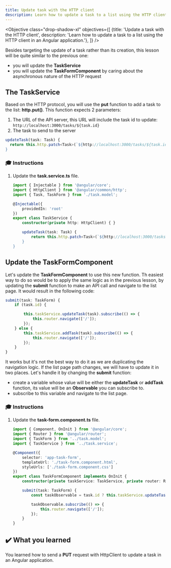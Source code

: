 ```yaml
---
title: Update task with the HTTP client
description: Learn how to update a task to a list using the HTTP client in an Angular application.
---
```



<Objective class="drop-shadow-xl" objectives={[
    {title: 'Update a task with the HTTP client', description: 'Learn how to update a task to a list using the HTTP client in an Angular application.'},
]} />

Besides targeting the update of a task rather than its creation, this lesson will be quite similar to the previous one:

- you will update the **TaskService**
- you will update the **TaskFormComponent** by caring about the asynchronous nature of the HTTP request

## The TaskService

Based on the HTTP protocol, you will use the **put** function to add a task to the list: **http.put()**.
This function expects 2 parameters:

1. The URL of the API server, this URL will include the task id to update: `http://localhost:3000/tasks/${task.id}`
2. The task to send to the server

```typescript
updateTask(task: Task) {
  return this.http.patch<Task>(`${http://localhost:3000/tasks/${task.id}}`, task);
}
```

### 🎓 Instructions

<Steps>

1. Update the **task.service.ts** file.

    ```typescript ins={"Add the addTask function": 10-16}
    import { Injectable } from '@angular/core';
    import { HttpClient } from '@angular/common/http';
    import { Task, TaskForm } from './task.model';

    @Injectable({
        providedIn: 'root'
    })
    export class TaskService {
        constructor(private http: HttpClient) { }

        updateTask(task: Task) {
            return this.http.patch<Task>(`${http://localhost:3000/tasks/${task.id}}`, task);
        }
    }
    ```

</Steps>

## Update the TaskFormComponent

Let's update the **TaskFormComponent** to use this new function.
Th easiest way to do so would be to apply the same logic as in the previous lesson, by updating the **submit** function to make an API call and navigate to the list page.
It would result in the following code:

```typescript ins={"Update the submit function": 3-6}
submit(task: TaskForm) {
    if (task.id) {

        this.taskService.updateTask(task).subscribe(() => {
            this.router.navigate(['/']);
        });
    } else {
        this.taskService.addTask(task).subscribe(() => {
            this.router.navigate(['/']);
        });
    }
}
```

It works but it's not the best way to do it as we are duplicating the navigation logic. If the list page path changes, we will have to update it in two places.
Let's handle it by changing the **submit** function:

- create a variable whose value will be either the **updateTask** or **addTask** function, its value will be an **Observable** you can subscribe to.
- subscribe to this variable and navigate to the list page.

### 🎓 Instructions

<Steps>

1. Update the **task-form.component.ts** file.

    ```typescript ins={"Update the submit function": 3-15}
    import { Component, OnInit } from '@angular/core';
    import { Router } from '@angular/router';
    import { TaskForm } from '../task.model';
    import { TaskService } from '../task.service';

    @Component({
        selector: 'app-task-form',
        templateUrl: './task-form.component.html',
        styleUrls: ['./task-form.component.css']
    })
    export class TaskFormComponent implements OnInit {
        constructor(private taskService: TaskService, private router: Router) { }

        submit(task: TaskForm) {
            const taskObservable = task.id ? this.taskService.updateTask(task) : this.taskService.addTask(task);

            taskObservable.subscribe(() => {
                this.router.navigate(['/']);
            });
        }
    }
    ```

</Steps>

## ✔️ What you learned

You learned how to send a **PUT** request with HttpClient to update a task in an Angular application.
